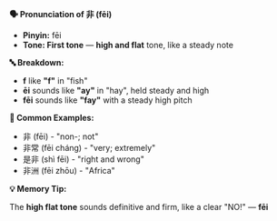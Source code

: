 **🗣️ Pronunciation of 非 (fēi)**

- **Pinyin:** fēi
- **Tone: First tone** — **high and flat** tone, like a steady note

**🔤 Breakdown:**

- **f** like **"f"** in "fish"
- **ēi** sounds like **"ay"** in "hay", held steady and high
- **fēi** sounds like **"fay"** with a steady high pitch

**📝 Common Examples:**

- 非 (fēi) - "non-; not"
- 非常 (fēi cháng) - "very; extremely"
- 是非 (shì fēi) - "right and wrong"
- 非洲 (fēi zhōu) - "Africa"

**💡 Memory Tip:**

The **high flat tone** sounds definitive and firm, like a clear "NO!" — **fēi**
